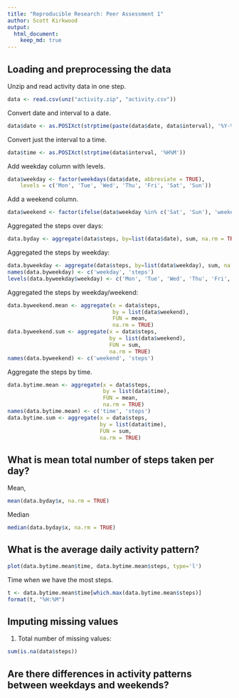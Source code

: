 ```yaml
---
title: "Reproducible Research: Peer Assessment 1"
author: Scott Kirkwood
output: 
  html_document:
    keep_md: true
---
```



## Loading and preprocessing the data

Unzip and read activity data in one step.

```r
data <- read.csv(unz("activity.zip", "activity.csv"))
```

Convert date and interval to a date.
```r
data$date <- as.POSIXct(strptime(paste(data$date, data$interval), '%Y-%m-%d %H%M'))
```

Convert just the interval to a time.
```r
data$time <- as.POSIXct(strptime(data$interval, '%H%M'))
```

Add weekday column with levels.
```r
data$weekday <- factor(weekdays(data$date, abbreviate = TRUE),
    levels = c('Mon', 'Tue', 'Wed', 'Thu', 'Fri', 'Sat', 'Sun'))
```

Add a weekend column.
```r
data$weekend <- factor(ifelse(data$weekday %in% c('Sat', 'Sun'), 'weekend', 'weekday'))
```

Aggregated the steps over days:
```r
data.byday <- aggregate(data$steps, by=list(data$date), sum, na.rm = TRUE)
```

Aggregated the steps by weekday:
```r
data.byweekday <- aggregate(data$steps, by=list(data$weekday), sum, na.rm = TRUE)
names(data.byweekday) <- c('weekday', 'steps')
levels(data.byweekday$weekday) <- c('Mon', 'Tue', 'Wed', 'Thu', 'Fri', 'Sat', 'Sun')
```

Aggregated the steps by weekday/weekend:

```r
data.byweekend.mean <- aggregate(x = data$steps,
                                 by = list(data$weekend),
                                 FUN = mean,
                                 na.rm = TRUE)
data.byweekend.sum <- aggregate(x = data$steps,
                                by = list(data$weekend),
                                FUN = sum,
                                na.rm = TRUE)
names(data.byweekend) <- c('weekend', 'steps')
```

Aggregate the steps by time.

```r
data.bytime.mean <- aggregate(x = data$steps,
                              by = list(data$time),
                              FUN = mean,
                              na.rm = TRUE)
names(data.bytime.mean) <- c('time', 'steps')
data.bytime.sum <- aggregate(x = data$steps,
                             by = list(data$time),
                             FUN = sum,
                             na.rm = TRUE)
```

## What is mean total number of steps taken per day?

Mean,

```r
mean(data.byday$x, na.rm = TRUE)
```

Median
```r
median(data.byday$x, na.rm = TRUE)
```

## What is the average daily activity pattern?

```r
plot(data.bytime.mean$time, data.bytime.mean$steps, type='l')
```

Time when we have the most steps.

```r
t <- data.bytime.mean$time[which.max(data.bytime.mean$steps)]
format(t, "%H:%M")
```

## Imputing missing values

1) Total number of missing values:

```r
sum(is.na(data$steps))
```


## Are there differences in activity patterns between weekdays and weekends?
